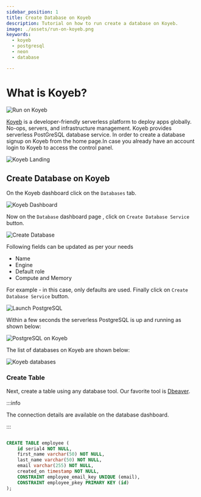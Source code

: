 ```yaml
---
sidebar_position: 1
title: Create Database on Koyeb
description: Tutorial on how to run create a database on Koyeb.
image: ./assets/run-on-koyeb.png
keywords:
  - koyeb
  - postgresql
  - neon
  - database

---
```


# What is Koyeb?

![Run on Koyeb](./assets/run-on-koyeb.png "Run on Koyeb")

[Koyeb](https://www.koyeb.com/) is a developer-friendly serverless platform to deploy apps globally. No-ops, servers, and infrastructure management.
Koyeb provides serverless PostGreSQL database service. In order to create a database signup on Koyeb from the home page.In case you already have an
account login to Koyeb to access the control panel.

![Koyeb Landing](./assets/koyeb_landing.png "Koyeb Landing Page")


## Create Database on Koyeb

On the Koyeb dashboard click on the `Databases` tab.

![Koyeb Dashboard](./assets/koyeb_dashboard.png "Koyeb Dashboard")



Now on the `Database` dashboard page , click on `Create Database Service` button.

![Create Database](./assets/create_postgres_database.png "Create Database")

Following fields can be updated as per your needs
- Name
- Engine
- Default role
- Compute and Memory

For example - in this case, only defaults are used. Finally click on `Create Database Service` button.

![Launch PostgreSQL](./assets/launch_postgresql.png "Launch PostgreSQL")

Within a few seconds the serverless PostgreSQL is up and running as shown below:

![PostgreSQL on Koyeb](./assets/postgresql_on_koyeb.png "PostgreSQL on Koyeb")


The list of databases on Koyeb are shown below:

![Koyeb databases](./assets/list_postgresql_database_koyeb.png "Koyeb databases")


### Create Table

Next, create a table using any database tool. Our favorite tool is [Dbeaver](https://dbeaver.io/).

:::info

The connection details are available on the database dashboard.

:::

```SQL

CREATE TABLE employee (
	id serial4 NOT NULL,
	first_name varchar(50) NOT NULL,
	last_name varchar(50) NOT NULL,
	email varchar(255) NOT NULL,
	created_on timestamp NOT NULL,
	CONSTRAINT employee_email_key UNIQUE (email),
	CONSTRAINT employee_pkey PRIMARY KEY (id)
);

```
